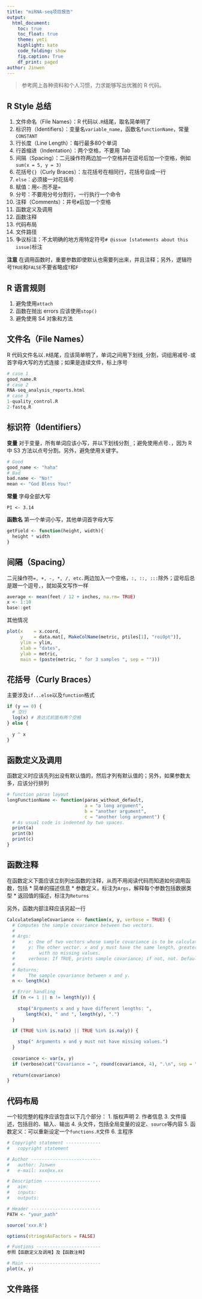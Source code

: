 ```yaml
---
title: "miRNA-seq项目报告"
output:
  html_document:
    toc: true
    toc_float: true
    theme: yeti
    highlight: kate
    code_folding: show
    fig.caption: True
    df_print: paged
author: Jinwen
---
```


> 参考网上各种资料和个人习惯，力求能够写出优雅的 R 代码。

## R Style 总结

1. 文件命名（File Names）：R 代码以`.R`结尾，取名简单明了
2. 标识符（Identifiers）：变量名`variable_name`，函数名`functionName`，常量`CONSTANT`
3. 行长度（Line Length）：每行最多80个单词
4. 行首缩进（Indentation）：两个空格，不要用 Tab
5. 间隔（Spacing）：二元操作符两边加一个空格并在逗号后加一个空格，例如 `sum(x = 5, y = 3)`
6. 花括号`{}`（Curly Braces）：左花括号在相同行，花括号自成一行
7. `else`：必须接一对花括号
8. 赋值：用`<-`而不是`=`
9. 分号：不要用分号分割行，一行执行一个命令
10. 注释（Comments）：井号`#`后加一个空格 
11. 函数定义及调用
12. 函数注释
13. 代码布局
14. 文件路径
15. 争议标注：不太明确的地方用特定符号`# @issue [statements about this issue]`标注

**注意** 在调用函数时，重要参数即使默认也需要列出来，并且注释；另外，逻辑符号`TRUE`和`FALSE`不要省略成`T`和`F`

## R 语言规则
1. 避免使用`attach`
2. 函数在抛出 errors 应该使用`stop()`
3. 避免使用 S4 对象和方法

## 文件名（File Names）
R 代码文件名以`.R`结尾，应该简单明了，单词之间用下划线`_`分割，词组用减号`-`或首字母大写的方式连接；如果是连续文件，标上序号

```r
# case 1
good_name.R
# case 2
RNA-seq_analysis_reports.html
# case 3
1-quality_control.R
2-fastq.R
```

## 标识符（Identifiers）
**变量** 对于变量，所有单词应该小写，并以下划线分割`_`；避免使用点号`.`，因为 R 中 S3 方法以点号分割。另外，避免使用关键字。

```r
# Good
good_name <- "haha"
# Bad
bad.name <- "No!"
mean <- "God Bless You!"
```

**常量** 字母全部大写

```
PI <- 3.14
```

**函数名** 第一个单词小写，其他单词首字母大写

```r
getField <- function(height, width){
  height * width
}
```

## 间隔（Spacing）
二元操作符`=, +, -, *, /, etc.`两边加入一个空格，`:, ::, :::`除外；逗号后总是跟一个逗号`,`，就如英文写作一样
 
```r
average <- mean(feet / 12 + inches, na.rm= TRUE)
x <- 1:10
base::get
```

其他情况

```r
plot(x    = x.coord,
     y    = data.mat[, MakeColName(metric, ptiles[1], "roiOpt")],
     ylim = ylim,
     xlab = "dates",
     ylab = metric,
     main = (paste(metric, " for 3 samples ", sep = "")))
```

## 花括号（Curly Braces）
主要涉及`if...else`以及`function`格式

```r
if (y == 0) {
  # 空行
  log(x) # 表达式前面有两个空格
} else {
  
  y ^ x
}
```

## 函数定义及调用
函数定义时应该先列出没有默认值的，然后才列有默认值的；另外，如果参数太多，应该分行排列

```r
# function paras layout
longFunctionName <- function(paras_without_default,
                             a = "a long argument", 
                             b = "another argument",
                             c = "another long argument") {
  # As usual code is indented by two spaces.
  print(a)
  print(b)
  print(c)
}
```

## 函数注释
在函数定义下面应该立刻列出函数的注释，从而不用阅读代码而知道如何调用函数，包括
* 简单的描述信息
* 参数定义，标注为`Args`，解释每个参数包括数据类型
* 返回值的描述，标注为`Returns`

另外，函数内部注释应该另起一行

```r
CalculateSampleCovariance <- function(x, y, verbose = TRUE) {
  # Computes the sample covariance between two vectors.
  #
  # Args:
  #     x: One of two vectors whose sample covariance is to be calculated.
  #     y: The other vector. x and y must have the same length, greater than one,
  #         with no missing values.
  #     verbose: If TRUE, prints sample covariance; if not, not. Default is TRUE.
  #
  # Returns:
  #     The sample covariance between x and y.
  n <- length(x)

  # Error handling
  if (n <= 1 || n != length(y)) {
  
    stop("Arguments x and y have different lengths: ",
       length(x), " and ", length(y), ".")
  }

  if (TRUE %in% is.na(x) || TRUE %in% is.na(y)) {
  
    stop(" Arguments x and y must not have missing values.")
  }
  
  covariance <- var(x, y)
  if (verbose)cat("Covariance = ", round(covariance, 4), ".\n", sep = "")
  
  return(covariance)
}
```

## 代码布局
一个较完整的程序应该包含以下几个部分：
1. 版权声明
2. 作者信息
3. 文件描述，包括目的、输入、输出
4. 头文件，包括全局变量的设定、`source`等内容
5. 函数定义：可以重新设定一个`functions.R`文件
6. 主程序 

```r
# Copyright statement -------------
#   copyright statement

# Author --------------------------
#   author: Jinwen
#   e-mail: xxx@xx.xx

# Description ---------------------
#   aim: 
#   inputs:
#   outputs:

# Header --------------------------
PATH <- "your_path"

source('xxx.R')

options(stringsAsFactors = FALSE)

# Funtions ------------------------
参照【函数定义及调用】及【函数注释】

# Main ----------------------------
plot(x, y)

```

## 文件路径



